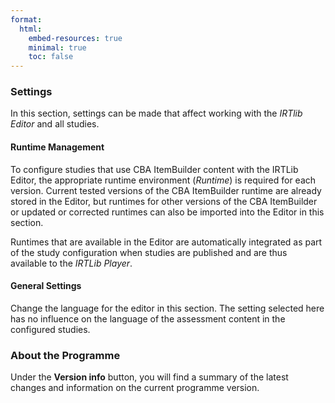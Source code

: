```yaml
---
format:
  html:
    embed-resources: true
    minimal: true 
    toc: false    
---
```


### Settings

In this section, settings can be made that affect working with the *IRTlib Editor* and all studies.

#### Runtime Management

To configure studies that use CBA ItemBuilder content with the IRTLib Editor, the appropriate runtime environment (*Runtime*) is required for each version. Current tested versions of the CBA ItemBuilder runtime are already stored in the Editor, but runtimes for other versions of the CBA ItemBuilder or updated or corrected runtimes can also be imported into the Editor in this section.

Runtimes that are available in the Editor are automatically integrated as part of the study configuration when studies are published and are thus available to the *IRTLib Player*.

#### General Settings

Change the language for the editor in this section. The setting selected here has no influence on the language of the assessment content in the configured studies.

### About the Programme

Under the **Version info** button, you will find a summary of the latest changes and information on the current programme version.
